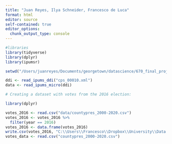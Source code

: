 ```yaml
---
title: "Juan Reyes, Ilya Schneider, Francesco de Luca"
format: html
editor: source
self-contained: true
editor_options: 
  chunk_output_type: console
---
```

``` r

#libraries 
library(tidyverse)
library(dplyr)
library(ipumsr)

```

``` r
setwd("/Users/juanreyes/Documents/georgetown/datascience/670_final_project/data")
```

``` r
ddi <- read_ipums_ddi("cps_00010.xml")
data <- read_ipums_micro(ddi)

```






```r
# Creating a dataset with votes from the 2016 election:

library(dplyr)

votes_2016 <- read.csv("data/countypres_2000-2020.csv")
votes_2016 <- votes_2016 %>%
  filter(year == 2016)
votes_2016 <- data.frame(votes_2016)
write.csv(votes_2016, "C:\\Users\\Francesco\\Dropbox\\University\\Data Science for Public Policy\\assignments\\670_final_project\\data\\countypres_2000-2020.csv", row.names=FALSE)
votes_data <- read.csv("countypres_2000-2020.csv")
```